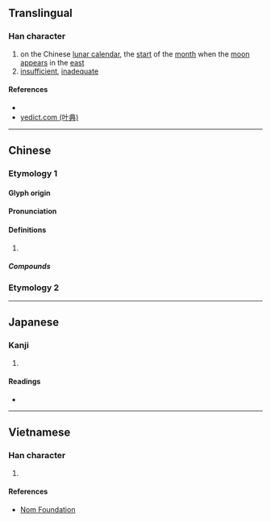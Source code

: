 {{character info/new}}
==Translingual==

===Han character===
{{Han char|rn=74|rad=月|as=06|sn=10|four=74227|canj=BOBO|ids=⿰月肉}}

# on the Chinese [[lunar calendar]], the [[start]] of the [[month]] when the [[moon]] [[appear]]s in the [[east]]
# [[insufficient]], [[inadequate]]

====References====
* {{Han ref|kx=0505.130|dkj=14356|dj=0884.050|hdz=32067.190|uh=6712|ud=26386|bh=D1D7|bd=53719}}
* [http://yedict.com/htm/67/6712.htm yedict.com (叶典)]

----

==Chinese==

===Etymology 1===
{{zh-forms}}

====Glyph origin====
{{Han etym}}

====Pronunciation====
{{zh-pron
|m=nǜ
|c=nuk6
|mc=
|oc=y
|cat=n,a
}}

====Definitions====
{{zh-hanzi}}

# {{rfdef|zh}}

=====Compounds=====
{{zh-der|朏朒|縮縮朒朒|縮朒}}

===Etymology 2===
{{zh-see|嘎|v|Sichuanese: meat}}

----

==Japanese==

===Kanji===
{{ja-kanji|grade=|rs=月06}}

# {{defn|lang=ja|sort=月06}}

====Readings====
* {{ja-readings|on=[[にく]] (niku), [[じく]] (jiku)|kun=}}

----

==Vietnamese==

===Han character===
{{vi-readings|rs=月06|hanviet=nục}}

# {{defn|lang=vi|sort=月06}}

====References====
* [http://nomfoundation.org/common/nom_details.php?codepoint=6712 Nom Foundation]